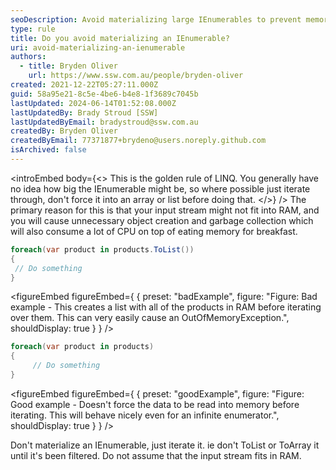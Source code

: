```yaml
---
seoDescription: Avoid materializing large IEnumerables to prevent memory and CPU issues, instead iterate through them directly.
type: rule
title: Do you avoid materializing an IEnumerable?
uri: avoid-materializing-an-ienumerable
authors:
  - title: Bryden Oliver
    url: https://www.ssw.com.au/people/bryden-oliver
created: 2021-12-22T05:27:11.000Z
guid: 58a95e21-8c5e-4be6-b4e8-1f3689c7045b
lastUpdated: 2024-06-14T01:52:08.000Z
lastUpdatedBy: Brady Stroud [SSW]
lastUpdatedByEmail: bradystroud@ssw.com.au
createdBy: Bryden Oliver
createdByEmail: 77371877+brydeno@users.noreply.github.com
isArchived: false
---
```


<introEmbed
  body={<>
This is the golden rule of LINQ. You generally have no idea how big the IEnumerable might be, so where possible just iterate through, don't force it into an array or list before doing that.
  </>}
/>
The primary reason for this is that your input stream might not fit into RAM, and you will cause unnecessary object creation and garbage collection which will also consume a lot of CPU on top of eating memory for breakfast.

```cs
foreach(var product in products.ToList())
{
 // Do something
}
```
<figureEmbed figureEmbed={ {
  preset: "badExample",
  figure: "Figure: Bad example - This creates a list with all of the products in RAM before iterating over them. This can very easily cause an OutOfMemoryException.",
  shouldDisplay: true
} } />


```cs
foreach(var product in products)
{
     // Do something
}
```
<figureEmbed figureEmbed={ {
  preset: "goodExample",
  figure: "Figure: Good example - Doesn't force the data to be read into memory before iterating. This will behave nicely even for an infinite enumerator.",
  shouldDisplay: true
} } />


Don't materialize an IEnumerable, just iterate it. ie don't ToList or ToArray it until it's been filtered. Do not assume that the input stream fits in RAM.
